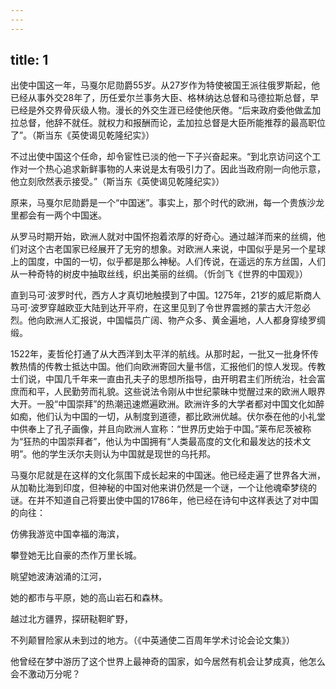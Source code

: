 ```yaml
---
---
---
```

title: 1
---



出使中国这一年，马戛尔尼勋爵55岁。从27岁作为特使被国王派往俄罗斯起，他已经从事外交28年了，历任爱尔兰事务大臣、格林纳达总督和马德拉斯总督，早已经是外交界骨灰级人物。漫长的外交生涯已经使他厌倦。“后来政府委他做孟加拉总督，他辞不就任。就权力和报酬而论，孟加拉总督是大臣所能推荐的最高职位了”。（斯当东《英使谒见乾隆纪实》）

不过出使中国这个任命，却令宦性已淡的他一下子兴奋起来。“到北京访问这个工作对一个热心追求新鲜事物的人来说是太有吸引力了。因此当政府刚一向他示意，他立刻欣然表示接受。”（斯当东《英使谒见乾隆纪实》）

原来，马戛尔尼勋爵是一个“中国迷”。事实上，那个时代的欧洲，每一个贵族沙龙里都会有一两个中国迷。

从罗马时期开始，欧洲人就对中国怀抱着浓厚的好奇心。通过越洋而来的丝绸，他们对这个古老国家已经展开了无穷的想象。对欧洲人来说，中国似乎是另一个星球上的国度，中国的一切，似乎都是那么神秘。人们传说，在遥远的东方丝国，人们从一种奇特的树皮中抽取丝线，织出美丽的丝绸。（忻剑飞《世界的中国观》）

直到马可·波罗时代，西方人才真切地触摸到了中国。1275年，21岁的威尼斯商人马可·波罗穿越欧亚大陆到达开平府，在这里见到了令世界震撼的蒙古大汗忽必烈。他向欧洲人汇报说，中国幅员广阔、物产众多、黄金遍地，人人都身穿绫罗绸缎。

1522年，麦哲伦打通了从大西洋到太平洋的航线。从那时起，一批又一批身怀传教热情的传教士抵达中国。他们向欧洲寄回大量书信，汇报他们的惊人发现。传教士们说，中国几千年来一直由孔夫子的思想所指导，由开明君主们所统治，社会富庶而和平，人民勤劳而礼貌。这些说法令刚从中世纪蒙昧中觉醒过来的欧洲人眼界大开。一股“中国崇拜”的热潮迅速燃遍欧洲。欧洲许多的大学者都对中国文化如醉如痴，他们认为中国的一切，从制度到道德，都比欧洲优越。伏尔泰在他的小礼堂中供奉上了孔子画像，并且向欧洲人宣称：“世界历史始于中国。”莱布尼茨被称为“狂热的中国崇拜者”，他认为中国拥有“人类最高度的文化和最发达的技术文明”。他的学生沃尔夫则认为中国就是现世的乌托邦。

马戛尔尼就是在这样的文化氛围下成长起来的中国迷。他已经走遍了世界各大洲，从加勒比海到印度，但神秘的中国对他来讲仍然是一个谜，一个让他魂牵梦绕的谜。在并不知道自己将要出使中国的1786年，他已经在诗句中这样表达了对中国的向往：





仿佛我游览中国幸福的海滨，

攀登她无比自豪的杰作万里长城。

眺望她波涛汹涌的江河，

她的都市与平原，她的高山岩石和森林。

越过北方疆界，探研鞑靼旷野，

不列颠冒险家从未到过的地方。（《中英通使二百周年学术讨论会论文集》）





他曾经在梦中游历了这个世界上最神奇的国家，如今居然有机会让梦成真，他怎么会不激动万分呢？